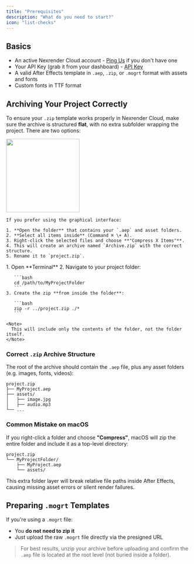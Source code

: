 ```yaml
---
title: "Prerequisites"
description: "What do you need to start?"
icon: "list-checks"
---
```


## Basics

- An active Nexrender Cloud account - [Ping Us](https://www.nexrender.com/contact) if you don't have one
- Your API Key (grab it from your dashboard) - [API Key](https://app.nexrender.com/team/settings)
- A valid After Effects template in `.aep`, `.zip`, or `.mogrt` format with assets and fonts
- Custom fonts in TTF format

## Archiving Your Project Correctly

To ensure your `.zip` template works properly in Nexrender Cloud, make sure the archive is structured **flat**, with no extra subfolder wrapping the project. There are two options:

<Tabs>
  <Tab title="Option 1: Zip Correctly via Finder">
    <img
      height="200"
      src="https://nx-website-assets.nexrender.com/archiving.gif"
    />

    If you prefer using the graphical interface:

    1. **Open the folder** that contains your `.aep` and asset folders.
    2. **Select all items inside** (Command ⌘ \+ A).
    3. Right-click the selected files and choose **"Compress X Items"**.
    4. This will create an archive named `Archive.zip` with the correct structure.
    5. Rename it to `project.zip`.
  </Tab>
  <Tab title="Option 2: Zip Correctly via Terminal">
    1. Open **Terminal**
    2. Navigate to your project folder:

       ```bash
       cd /path/to/MyProjectFolder
       ```
    3. Create the zip **from inside the folder**:

       ```bash
       zip -r ../project.zip ./*
       ```

    <Note>
      This will include only the contents of the folder, not the folder itself.
    </Note>
  </Tab>
</Tabs>

### Correct `.zip` Archive Structure

The root of the archive should contain the `.aep` file, plus any asset folders (e.g. images, fonts, videos):

```
project.zip
├── MyProject.aep
├── assets/
│   ├── image.jpg
│   ├── audio.mp3
└── ...
```

### Common Mistake on macOS

If you right-click a folder and choose **"Compress"**, macOS will zip the entire folder and include it as a top-level directory:

```
project.zip
└── MyProjectFolder/
    ├── MyProject.aep
    └── assets/
```

<Note>
  This extra folder layer will break relative file paths inside After Effects, causing missing asset errors or silent render failures.
</Note>

## Preparing `.mogrt` Templates

If you're using a `.mogrt` file:

- You **do not need to zip it**
- Just upload the raw `.mogrt` file directly via the presigned URL

> For best results, unzip your archive before uploading and confirm the `.aep` file is located at the root level (not buried inside a folder).
